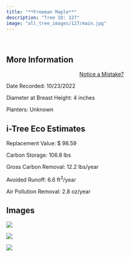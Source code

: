 ```yaml
---
title: "**Freeman Maple**"
description: "Tree ID: 127"
image: "all_tree_images/127/main.jpg"
---
```


<br>

## **More Information**
::: column-margin
<center><a class="button" href="https://forms.gle/W6f5nwYxrM33hF4f7">Notice a Mistake?</a></center>
:::


Date Recorded:  10/23/2022

Diameter at Breast Height:  4  inches

Planters:  Unknown

## **i-Tree Eco Estimates**


 Replacement Value: $ 98.59

 Carbon Storage:  106.8  lbs

 Gross Carbon Removal:  12.2  lbs/year

 Avoided Runoff:  6.6  ft<sup>3</sup>/year

 Air Pollution Removal:  2.8  oz/year

## **Images**


 ![](all_tree_images/127/IMG_6847.jpg)

 ![](all_tree_images/127/IMG_6849.jpg)

 ![](all_tree_images/127/main.jpg)
